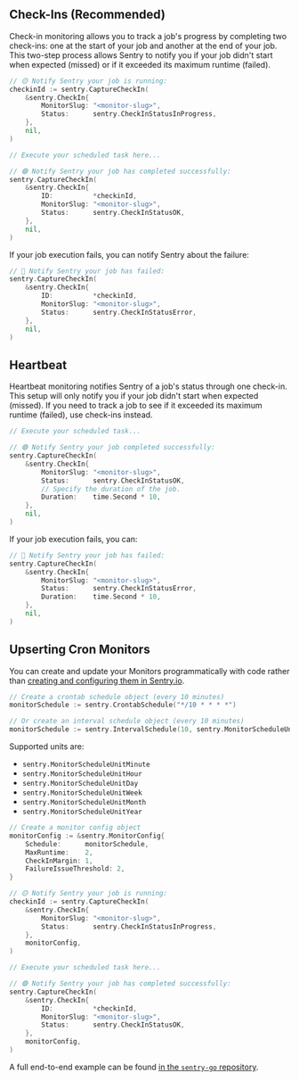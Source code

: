 ## Check-Ins (Recommended)

Check-in monitoring allows you to track a job's progress by completing two check-ins: one at the start of your job and another at the end of your job. This two-step process allows Sentry to notify you if your job didn't start when expected (missed) or if it exceeded its maximum runtime (failed).

```go
// 🟡 Notify Sentry your job is running:
checkinId := sentry.CaptureCheckIn(
	&sentry.CheckIn{
		MonitorSlug: "<monitor-slug>",
		Status:      sentry.CheckInStatusInProgress,
	},
	nil,
)

// Execute your scheduled task here...

// 🟢 Notify Sentry your job has completed successfully:
sentry.CaptureCheckIn(
	&sentry.CheckIn{
		ID:          *checkinId,
		MonitorSlug: "<monitor-slug>",
		Status:      sentry.CheckInStatusOK,
	},
	nil,
)
```

If your job execution fails, you can notify Sentry about the failure:

```go
// 🔴 Notify Sentry your job has failed:
sentry.CaptureCheckIn(
	&sentry.CheckIn{
		ID:          *checkinId,
		MonitorSlug: "<monitor-slug>",
		Status:      sentry.CheckInStatusError,
	},
	nil,
)
```

## Heartbeat

Heartbeat monitoring notifies Sentry of a job's status through one check-in. This setup will only notify you if your job didn't start when expected (missed). If you need to track a job to see if it exceeded its maximum runtime (failed), use check-ins instead.

```go
// Execute your scheduled task...

// 🟢 Notify Sentry your job completed successfully:
sentry.CaptureCheckIn(
	&sentry.CheckIn{
		MonitorSlug: "<monitor-slug>",
		Status:      sentry.CheckInStatusOK,
		// Specify the duration of the job.
		Duration:    time.Second * 10,
	},
	nil,
)
```

If your job execution fails, you can:

```go
// 🔴 Notify Sentry your job has failed:
sentry.CaptureCheckIn(
	&sentry.CheckIn{
		MonitorSlug: "<monitor-slug>",
		Status:      sentry.CheckInStatusError,
		Duration:    time.Second * 10,
	},
	nil,
)
```

## Upserting Cron Monitors

You can create and update your Monitors programmatically with code
rather than [creating and configuring them in Sentry.io](https://sentry.io/crons/create/).

```go
// Create a crontab schedule object (every 10 minutes)
monitorSchedule := sentry.CrontabSchedule("*/10 * * * *")

// Or create an interval schedule object (every 10 minutes)
monitorSchedule := sentry.IntervalSchedule(10, sentry.MonitorScheduleUnitMinute)
```

Supported units are:

- `sentry.MonitorScheduleUnitMinute`
- `sentry.MonitorScheduleUnitHour`
- `sentry.MonitorScheduleUnitDay`
- `sentry.MonitorScheduleUnitWeek`
- `sentry.MonitorScheduleUnitMonth`
- `sentry.MonitorScheduleUnitYear`

```go
// Create a monitor config object
monitorConfig := &sentry.MonitorConfig{
	Schedule:      monitorSchedule,
	MaxRuntime:    2,
	CheckInMargin: 1,
	FailureIssueThreshold: 2,
}

// 🟡 Notify Sentry your job is running:
checkinId := sentry.CaptureCheckIn(
	&sentry.CheckIn{
		MonitorSlug: "<monitor-slug>",
		Status:      sentry.CheckInStatusInProgress,
	},
	monitorConfig,
)

// Execute your scheduled task here...

// 🟢 Notify Sentry your job has completed successfully:
sentry.CaptureCheckIn(
	&sentry.CheckIn{
		ID:          *checkinId,
		MonitorSlug: "<monitor-slug>",
		Status:      sentry.CheckInStatusOK,
	},
	monitorConfig,
)
```

A full end-to-end example can be found [in the `sentry-go` repository](https://github.com/getsentry/sentry-go/blob/dde4d360660838f3c2e0ced8205bc8f7a8d312d9/_examples/crons/main.go).
